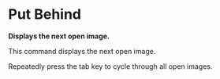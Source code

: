 = Put Behind =

'''Displays the next open image.'''

This command displays the next open image.

Repeatedly press the tab key to cycle through all open images.
